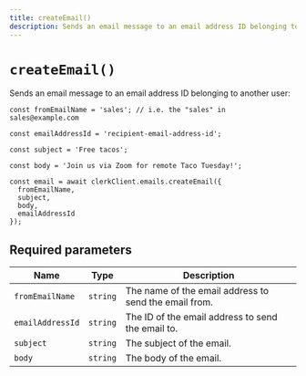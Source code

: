 ```yaml
---
title: createEmail()
description: Sends an email message to an email address ID belonging to another user.
---
```


# `createEmail()`

Sends an email message to an email address ID belonging to another user:

```tsx
const fromEmailName = 'sales'; // i.e. the "sales" in sales@example.com

const emailAddressId = 'recipient-email-address-id';

const subject = 'Free tacos';

const body = 'Join us via Zoom for remote Taco Tuesday!';

const email = await clerkClient.emails.createEmail({
  fromEmailName,
  subject,
  body,
  emailAddressId
});
```

## Required parameters

| Name | Type | Description |
| --- | --- | --- |
| `fromEmailName` | `string` | The name of the email address to send the email from. |
| `emailAddressId` | `string` | The ID of the email address to send the email to. |
| `subject` | `string` | The subject of the email. |
| `body` | `string` | The body of the email. |